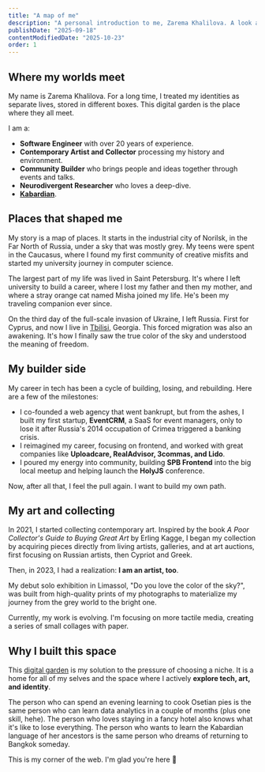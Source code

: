 ```yaml
---
title: "A map of me"
description: "A personal introduction to me, Zarema Khalilova. A look at my roots, my work in tech, my art, and the experiences that shape this digital garden."
publishDate: "2025-09-18"
contentModifiedDate: "2025-10-23"
order: 1
---
```


## Where my worlds meet

My name is Zarema Khalilova. For a long time, I treated my identities as separate lives, stored in different boxes. This digital garden is the place where they all meet.

I am a:

- **Software Engineer** with over 20 years of experience.
- **Contemporary Artist and Collector** processing my history and environment.
- **Community Builder** who brings people and ideas together through events and talks.
- **Neurodivergent Researcher** who loves a deep-dive.
- [**Kabardian**](https://en.wikipedia.org/wiki/Kabardians).

## Places that shaped me

My story is a map of places. It starts in the industrial city of Norilsk, in the Far North of Russia, under a sky that was mostly grey. My teens were spent in the Caucasus, where I found my first community of creative misfits and started my university journey in computer science.

The largest part of my life was lived in Saint Petersburg. It's where I left university to build a career, where I lost my father and then my mother, and where a stray orange cat named Misha joined my life. He's been my traveling companion ever since.

On the third day of the full-scale invasion of Ukraine, I left Russia. First for Cyprus, and now I live in [Tbilisi](/feed/6-tbilisi-swaps-guide/), Georgia. This forced migration was also an awakening. It's how I finally saw the true color of the sky and understood the meaning of freedom.

## My builder side

My career in tech has been a cycle of building, losing, and rebuilding. Here are a few of the milestones:

- I co-founded a web agency that went bankrupt, but from the ashes, I built my first startup, **EventCRM**, a SaaS for event managers, only to lose it after Russia's 2014 occupation of Crimea triggered a banking crisis.
- I reimagined my career, focusing on frontend, and worked with great companies like **Uploadcare, RealAdvisor, 3commas, and Lido**.
- I poured my energy into community, building **SPB Frontend** into the big local meetup and helping launch the **HolyJS** conference.

Now, after all that, I feel the pull again. I want to build my own path.

## My art and collecting

In 2021, I started collecting contemporary art. Inspired by the book _A Poor Collector's Guide to Buying Great Art_ by Erling Kagge, I began my collection by acquiring pieces directly from living artists, galleries, and at art auctions, first focusing on Russian artists, then Cypriot and Greek.

Then, in 2023, I had a realization: **I am an artist, too**.

My debut solo exhibition in Limassol, "Do you love the color of the sky?", was built from high-quality prints of my photographs to materialize my journey from the grey world to the bright one.

Currently, my work is evolving. I'm focusing on more tactile media, creating a series of small collages with paper.

## Why I built this space

This [digital garden](/feed/2-why-im-building-a-digital-garden/) is my solution to the pressure of choosing a niche. It is a home for all of my selves and the space where I actively **explore tech, art, and identity**.

The person who can spend an evening learning to cook Osetian pies is the same person who can learn data analytics in a couple of months (plus one skill, hehe). The person who loves staying in a fancy hotel also knows what it's like to lose everything. The person who wants to learn the Kabardian language of her ancestors is the same person who dreams of returning to Bangkok someday.

This is my corner of the web. I'm glad you're here &#129655;
